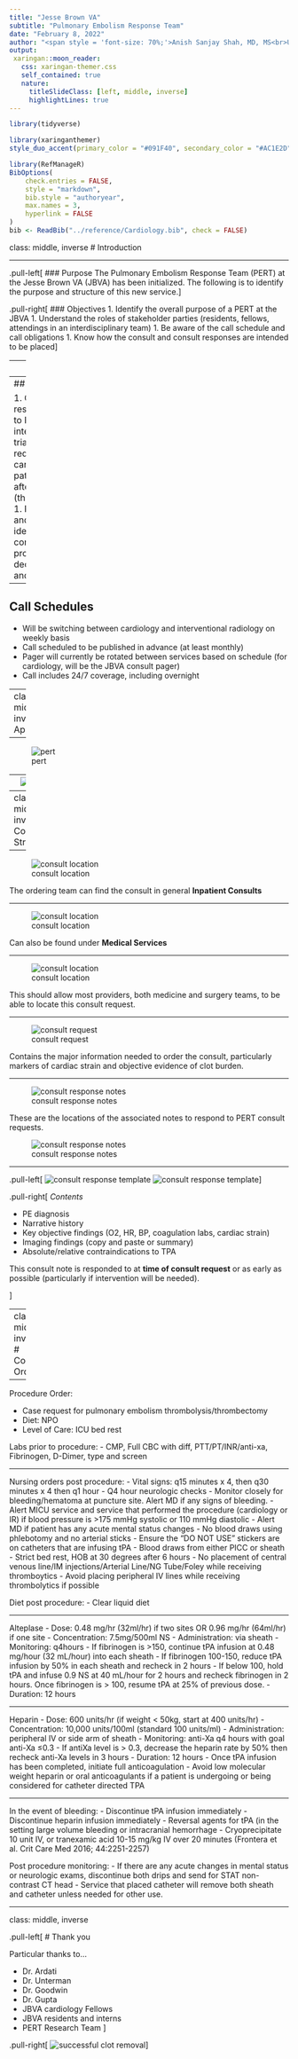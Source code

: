 ```yaml
---
title: "Jesse Brown VA"
subtitle: "Pulmonary Embolism Response Team"
date: "February 8, 2022"
author: "<span style = 'font-size: 70%;'>Anish Sanjay Shah, MD, MS<br>University of Illinois at Chicago<br>Division of Cardiology</span>"
output:
 xaringan::moon_reader:
   css: xaringan-themer.css
   self_contained: true
   nature:
     titleSlideClass: [left, middle, inverse]
     highlightLines: true
---
```


```r
library(tidyverse)
```

```r
library(xaringanthemer)
style_duo_accent(primary_color = "#091F40", secondary_color = "#AC1E2D")
```

```r
library(RefManageR)
BibOptions(
	check.entries = FALSE,
	style = "markdown",
	bib.style = "authoryear",
	max.names = 3,
	hyperlink = FALSE
)
bib <- ReadBib("../reference/Cardiology.bib", check = FALSE)
```

class: middle, inverse
# Introduction

---

.pull-left[
### Purpose
The Pulmonary Embolism Response Team (PERT) at the Jesse Brown VA (JBVA) has been initialized. The following is to identify the purpose and structure of this new service.
]

.pull-right[
### Objectives
1. Identify the overall purpose of a PERT at the JBVA
1. Understand the roles of stakeholder parties (residents, fellows, attendings in an interdisciplinary team)
1. Be aware of the call schedule and call obligations
1. Know how the consult and consult responses are intended to be placed
]

---
## PERT at JBVA

Major purpose of a PERT at JBVA is...

- Create standardized approach to management of PE between all services, both surgical and medical
- Improve speed/efficiency in managing common diagnosis, both the lower and higher risk entities
- Allow for QI and research into the management of submassive PE
- Help standardize response from different interventional services (IC and IR)

---
## Roles 

1. Call Fellows = primary responsibility for responding to PERT activations (whether interventional or not) and triaging needs/resources required, both IR and cardiology
1. MICU = all patients will go to the MICU after intervention (thrombectomy/thrombolysis)
1. Residents = both surgical and medical residents to identify when to call for PERT consult
1. Attendings = provide back-up support and decision making on acuity and need for intervention

---
## Call Schedules

- Will be switching between cardiology and interventional radiology on weekly basis
- Call scheduled to be published in advance (at least monthly)
- Pager will currently be rotated between services based on schedule (for cardiology, will be the JBVA consult pager)
- Call includes 24/7 coverage, including overnight

---
class: middle, inverse
# Approach

---

![pert](../reference/pert-team-overview.png)

---
![risk](../reference/pe-severity.png)

The basis of the PERT activation is to risk-stratify individuals with PE and help to decide on management. Additional features: 

- clot in transit
- high clot burden or clot location
- risk for hemodynamic compromise
- evaluation in context (e.g. of ESRD status or chronic PH status)

---
class: middle, inverse
# Consult Structure

---

![consult location](../reference/consult-location-1.png)

The ordering team can find the consult in general __Inpatient Consults__

---

![consult location](../reference/consult-location-2.png)

Can also be found under __Medical Services__


---

![consult location](../reference/consult-location-5.png)

This should allow most providers, both medicine and surgery teams, to be able to locate this consult request.

---

![consult request](../reference/pert-consult.jpg)

Contains the major information needed to order the consult, particularly markers of cardiac strain and objective evidence of clot burden.

---

![consult response notes](../reference/pert-progress.png)

These are the locations of the associated notes to respond to PERT consult requests.

![consult response notes](../reference/progress-note-search.png)

---

.pull-left[
![consult response template](../reference/consult-response-template-1.jpg)
![consult response template](../reference/consult-response-template-2.jpg)
]

.pull-right[
_Contents_

- PE diagnosis
- Narrative history
- Key objective findings (O2, HR, BP, coagulation labs, cardiac strain)
- Imaging findings (copy and paste or summary)
- Absolute/relative contraindications to TPA

This consult note is responded to at __time of consult request__ or as early as possible (particularly if intervention will be needed). 

]

---
class: middle, inverse
# Consult Orders

---

Procedure Order:

- Case request for pulmonary embolism thrombolysis/thrombectomy
- Diet: NPO
- Level of Care: ICU bed rest 

Labs prior to procedure:
- CMP, Full CBC with diff, PTT/PT/INR/anti-xa, Fibrinogen, D-Dimer, type and screen

---

Nursing orders post procedure:
- Vital signs: q15 minutes x 4, then q30 minutes x 4 then q1 hour
- Q4 hour neurologic checks
- Monitor closely for bleeding/hematoma at puncture site. Alert MD if any signs of bleeding. 
- Alert MICU service and service that performed the procedure (cardiology or IR) if blood pressure is >175 mmHg systolic or 110 mmHg diastolic 
- Alert MD if patient has any acute mental status changes
- No blood draws using phlebotomy and no arterial sticks
- Ensure the “DO NOT USE” stickers are on catheters that are infusing tPA
- Blood draws from either PICC or sheath
- Strict bed rest, HOB at 30 degrees after 6 hours
- No placement of central venous line/IM injections/Arterial Line/NG Tube/Foley while receiving thromboytics
- Avoid placing peripheral IV lines while receiving thrombolytics if possible

Diet post procedure:
- Clear liquid diet

---

Alteplase
- Dose: 0.48 mg/hr (32ml/hr) if two sites OR 0.96 mg/hr (64ml/hr) if one site
- Concentration: 7.5mg/500ml NS
- Administration: via sheath
- Monitoring: q4hours 
	- If fibrinogen is >150, continue tPA infusion at 0.48 mg/hour (32 mL/hour) into each sheath
	- If fibrinogen 100-150, reduce tPA infusion by 50% in each sheath and recheck in 2 hours
	- If below 100, hold tPA and infuse 0.9 NS at 40 mL/hour for 2 hours and recheck fibrinogen in 2 hours. Once fibrinogen is > 100, resume tPA at 25% of previous dose.
- Duration: 12 hours

---

Heparin 
- Dose: 600 units/hr (if weight < 50kg, start at 400 units/hr)
- Concentration: 10,000 units/100ml (standard 100 units/ml)
- Administration: peripheral IV or side arm of sheath 
- Monitoring: anti-Xa q4 hours with goal anti-Xa ≤0.3
- If antiXa level is > 0.3, decrease the heparin rate by 50% then recheck anti-Xa levels in 3 hours
- Duration: 12 hours
- Once tPA infusion has been completed, initiate full anticoagulation 
- Avoid low molecular weight heparin or oral anticoagulants if a patient is undergoing or being considered for catheter directed TPA

---

In the event of bleeding:
- Discontinue tPA infusion immediately
- Discontinue heparin infusion immediately
- Reversal agents for tPA (in the setting large volume bleeding or intracranial hemorrhage
- Cryoprecipitate 10 unit IV, or tranexamic acid 10-15 mg/kg IV over 20 minutes (Frontera et al. Crit Care Med 2016; 44:2251-2257)

Post procedure monitoring:
- If there are any acute changes in mental status or neurologic exams, discontinue both drips and send for STAT non-contrast CT head
- Service that placed catheter will remove both sheath and catheter unless needed for other use.  

---
class: middle, inverse

.pull-left[
# Thank you

Particular thanks to...

- Dr. Ardati
- Dr. Unterman
- Dr. Goodwin
- Dr. Gupta
- JBVA cardiology Fellows
- JBVA residents and interns
- PERT Research Team
]

.pull-right[
![successful clot removal](../reference/thrombectomy-example.jpeg)
]

